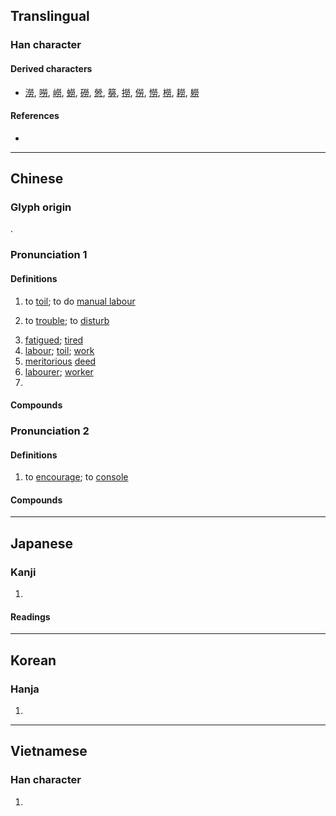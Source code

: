 {{also|劳|労}}
{{character info/new}}
==Translingual==
{{Han simplified forms|勞|労|劳}}

===Han character===
{{Han char|rn=19|rad=力|as=10|sn=12|four=99427|canj=FFBKS|ids=⿱𤇾力}}

====Derived characters====
* [[澇]], [[嘮]], [[嶗]], [[蟧]], [[磱]], [[憥]], [[簩]], [[撈]], [[僗]], [[憦]], [[橯]], [[耮]], [[軂]]

====References====
* {{Han ref|kx=0148.350|dkj=02410|dj=0335.110|hdz=10376.170|uh=52DE|ud=21214|bh=B3D2|bd=46034}}

----

==Chinese==
{{zh-forms|s=劳|alt=労}}

===Glyph origin===
{{Han etym}}
{{Han compound|熒|力|ls=ic|t1=|t2=|abb1=y||no_och2=1}}. 

===Pronunciation 1===
{{zh-pron
|m=láo
|ma=y
|c=lou4
|h=pfs=lò
|md=lò̤
|mn=qz:lô͘/tw,xm,zz:lô
|w=3lau
|mc=1
|oc=1,1
|cat=v,a,pn
}}

====Definitions====
{{zh-hanzi}}

# to [[toil]]; to do [[manual labour]]
# {{lb|zh|polite}} to [[trouble]]; to [[disturb]]
# [[fatigued]]; [[tired]]
# [[labour]]; [[toil]]; [[work]]
# [[meritorious]] [[deed]]
# [[labourer]]; [[worker]]
# {{surname|lang=zh}}

====Compounds====
{{zh-der|代勞|不敢告勞|伯勞鳥|帶甲之勞|勞成|勞苦功高|宣勞|勞燕分飛|勞而無功|勞落|勞工問題|勞方|不辭勞苦|勞工福利|勞資糾紛|勞務|一勞永逸|勞動保險|勞務出口|恤勞|勤勞|以逸擊勞|勞役|勞頓|勞嘈|勞保|勞改場|不勞|伯勞飛燕|勞臺重|勞力|勞結|勞資關係|勞生|勞工管理|勞斯萊斯|勞瘁|勞動契約|勞動者|塵勞|勞資爭議|年勞|勞動節|奔波勞碌|吃勞金|勞乏|勞心焦思|夢斷魂勞|勞承|勞碌命|意攘心勞|心勞日拙|勞攘|勞工|思勞|勞委會|吃苦耐勞|勞資合作|不勞而獲|徒勞無益|徒勞往返|徒勞|勞績|勞發|一勞久逸|功勞|勞保局|勞碌|勞工運動|勞人費馬|勞工政策|刻苦耐勞|勞逸不均|分憂解勞|心勞意冗|奉勞|勞工立法|勞動條件|偏勞|勞困|勞駕|勞改營|勞動|勞師動眾|勞倦|宵旰焦勞|宵旰憂勞|勞基法|勞動服務|勞動力|勞神費力|五勞七傷|劬勞|勞勞叨叨|告勞|勞怯|大陸勞工|勞金|動眾勞師|伯勞|心勞意攘|勞傷|夢勞魂想|不辭辛勞|勞改|勞籠|勞倫斯|勞勞|功勞簿|勞動教養|勞動日|以逸待勞|史特勞斯|勞師襲遠|勛勞|劬勞顧復|外籍勞工|勞費|動勞|勞尊重|不辭勞怨|勞身焦思|勞資|勞累|勞神|勞民傷財|勞步|勞心|勞形|勞工團體|勞力密集|勞作|勞什骨子|外勞|憂勞|勞工教育|好逸惡勞|勞什子|徒勞無功|以佚待勞|勞工法庭|施勞|有勞有逸|積勞成病|煩勞|案牘勞煩|焦勞|打勤勞|生我劬勞|效勞|操勞|旰食之勞|當勞之急|空勞|積勞成疾|積勞|用逸待勞|汗馬之勞|神勞形瘁|白領勞工|有勞|犬馬之勞|疲勞限|疲勞轟炸|疲勞試驗|疲勞|焦心勞思|案牘勞形|汗馬功勞|空勞神思|汗馬勛勞|憚勞|泰國勞工|沙勞越|暫勞永逸|民勞|計勞納封|鞍馬勞倦|鞍馬勞神|賢勞|紅尾伯勞|美勞|麥當勞|蚊虻之勞|車馬之勞|風塵勞攘|費心勞力|金屬疲勞|鞍馬勞頓|阿保之勞|酬勞|能者多勞|費財勞民|過勞死|辛勞|虛勞|逸以待勞|舉手之勞|費力勞心|舟車勞頓|耐勞|罷勞|勞教}}

===Pronunciation 2===
{{zh-pron
|m=勞
|c=lou6,lou4
|h=pfs=
|md=
|mn=
|w=
|mc=2
|oc=2,2
|ma=y
|cat=v
}}

====Definitions====
{{zh-hanzi}}

# to [[encourage]]; to [[console]]
#: {{zh-x|唁勞|to offer condolences}}

====Compounds====
{{zh-der|fold=1|勞民|勞來|勞軍團|慰勞|勞農|存勞|勞苦|唁勞|勞師|勞軍|犒勞|燕勞|賞勞|羔酒自勞}}

----

==Japanese==
{{ja-kanji forms|労|勞}}

===Kanji===
{{ja-kanji|grade=|rs=力10|shin=労}}

# {{defn|lang=ja|sort=力10}}

====Readings====
{{ja-readings
|goon=ろう<らう
|kanon=ろう<らう
|kun=いたず-き, いたわ-る, つか-れる, ねぎら-う
}}

----

==Korean==

===Hanja===
{{ko-hanja|hangeul=[[로]]>[[노]]}}

# {{defn|lang=ko|sort=力10}}

----

==Vietnamese==

===Han character===
{{vi-hantu|[[lao]], [[lau]], [[lạo]], [[rạo]]|rs=力10}}

# {{defn|lang=vi|sort=力10}}